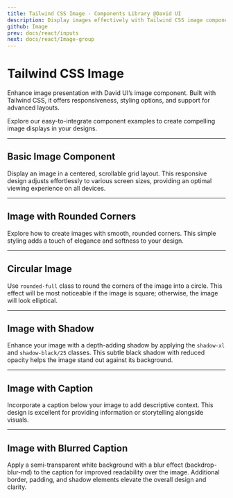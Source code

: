 ```yaml
---
title: Tailwind CSS Image - Components Library @David UI
description: Display images effectively with Tailwind CSS image components. Responsive and customizable layouts ensure seamless integration into any design.
github: Image
prev: docs/react/inputs
next: docs/react/Image-group
---
```


# Tailwind CSS Image

Enhance image presentation with David UI’s image component. Built with Tailwind CSS, it offers responsiveness, styling options, and support for advanced layouts. 

Explore our easy-to-integrate component examples to create compelling image displays in your designs.

---

## Basic Image Component

Display an image in a centered, scrollable grid layout. This responsive design adjusts effortlessly to various screen sizes, providing an optimal viewing experience on all devices.

<PreviewWithCode relativePath="image/image-demo.tsx" language="html" />

---

## Image with Rounded Corners

Explore how to create images with smooth, rounded corners. This simple styling adds a touch of elegance and softness to your design.

<PreviewWithCode relativePath="image/image-with-rounded-corners.tsx" language="html" />

---

## Circular Image

Use `rounded-full` class to round the corners of the image into a circle. This effect will be most noticeable if the image is square; otherwise, the image will look elliptical.

<PreviewWithCode relativePath="image/circular-image.tsx" language="html" />

---

## Image with Shadow

Enhance your image with a depth-adding shadow by applying the `shadow-xl` and `shadow-black/25` classes. This subtle black shadow with reduced opacity helps the image stand out against its background.

<PreviewWithCode relativePath="image/image-with-shadow.tsx" language="html" />

---

## Image with Caption

Incorporate a caption below your image to add descriptive context. This design is excellent for providing information or storytelling alongside visuals.

<PreviewWithCode relativePath="image/image-with-caption.tsx" language="html" />

---

## Image with Blurred Caption

Apply a semi-transparent white background with a blur effect (backdrop-blur-md) to the caption for improved readability over the image. Additional border, padding, and shadow elements elevate the overall design and clarity.

<PreviewWithCode relativePath="image/image-with-blurred-caption.tsx" language="html" />
